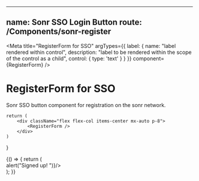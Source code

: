 
<!-- RegisterForm.stories.mdx -->

---
name: Sonr SSO Login Button
route: /Components/sonr-register
---

<Meta
    title="RegisterForm for SSO"
    argTypes={{
        label: {
            name: "label rendered within control",
            description: "label to be rendered within the scope of the control as a child",
            control: {
                type: 'text'
            }
        }
    }}
    component={RegisterForm}
/>


# RegisterForm for SSO
Sonr SSO button component for registration on the sonr network.

    return (
        <div className="flex flex-col items-center mx-auto p-8">
            <RegisterForm />
        </div>
    )
}

<Canvas>
    <Story name="Form">
        {() => {
            return (
            <div className="flex flex-col items-center mx-auto p-8">
                <RegisterForm
                    label="Register"
                    styling={"inline-flex items-center px-4 py-2 text-white bg-primaryLight-500 rounded hover:bg-primaryLight-700"}
                    onRegister={() => alert("Signed up! ")}/>
            </div>
        );
        }}
    </Story>
</Canvas>
